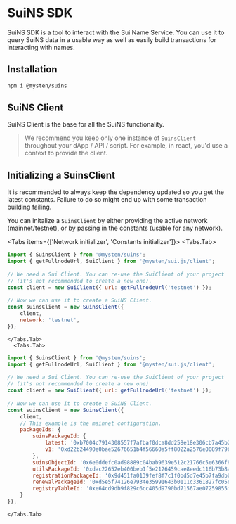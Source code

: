 
# SuiNS SDK

SuiNS SDK is a tool to interact with the Sui Name Service. 
You can use it to query SuiNS data in a usable way as well as easily build transactions for interacting with names.


## Installation

```sh npm2yarn
npm i @mysten/suins
```


## SuiNS Client

SuiNS Client is the base for all the SuiNS functionality.

> We recommend you keep only one instance of `SuinsClient` throughout your dApp / API / script. For example, in react, you'd use a context to provide the client.

## Initializing a SuinsClient

<Callout type="warning" emoji="ℹ️">
    It is recommended to always keep the dependency updated so you get the latest constants.
    Failure to do so might end up with some transaction building failing.
</Callout>

You can initalize a `SuinsClient` by either providing the active network (mainnet/testnet),
or by passing in the constants (usable for any network).

<Tabs items={['Network initializer', 'Constants initializer']}>
    <Tabs.Tab>
```js
import { SuinsClient } from '@mysten/suins';
import { getFullnodeUrl, SuiClient } from '@mysten/sui.js/client';
 
// We need a Sui Client. You can re-use the SuiClient of your project
// (it's not recommended to create a new one).
const client = new SuiClient({ url: getFullnodeUrl('testnet') });
 
// Now we can use it to create a SuiNS Client.
const suinsClient = new SuinsClient({
	client,
	network: 'testnet',
});
```
    </Tabs.Tab>
      <Tabs.Tab>
```js
import { SuinsClient } from '@mysten/suins';
import { getFullnodeUrl, SuiClient } from '@mysten/sui.js/client';
 
// We need a Sui Client. You can re-use the SuiClient of your project
// (it's not recommended to create a new one).
const client = new SuiClient({ url: getFullnodeUrl('testnet') });
 
// Now we can use it to create a SuiNS Client.
const suinsClient = new SuinsClient({
	client,
    // This example is the mainnet configuration.
    packageIds: {
        suinsPackageId: {
            latest: '0xb7004c7914308557f7afbaf0dca8dd258e18e306cb7a45b28019f3d0a693f162',
            v1: '0xd22b24490e0bae52676651b4f56660a5ff8022a2576e0089f79b3c88d44e08f0',
        },
        suinsObjectId: '0x6e0ddefc0ad98889c04bab9639e512c21766c5e6366f89e696956d9be6952871',
        utilsPackageId: '0xdac22652eb400beb1f5e2126459cae8eedc116b73b8ad60b71e3e8d7fdb317e2',
        registrationPackageId: '0x9d451fa0139fef8f7c1f0bd5d7e45b7fa9dbb84c2e63c2819c7abd0a7f7d749d',
        renewalPackageId: '0xd5e5f74126e7934e35991643b0111c3361827fc0564c83fa810668837c6f0b0f',
        registryTableId: '0xe64cd9db9f829c6cc405d9790bd71567ae07259855f4fba6f02c84f52298c106',
    }
});
```
    </Tabs.Tab>
</Tabs>
